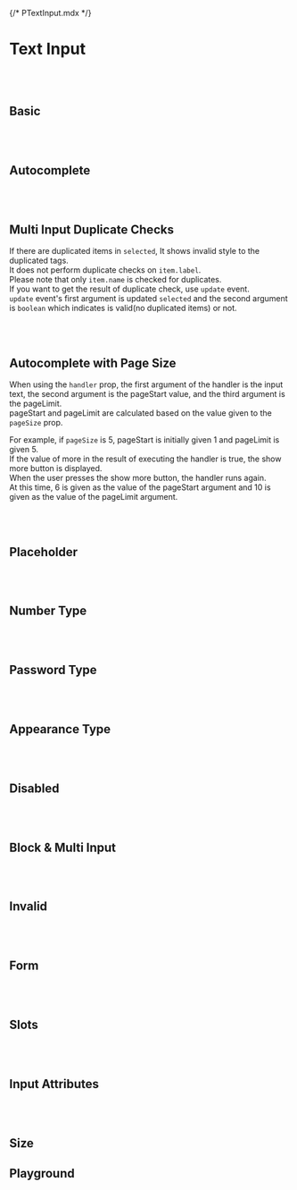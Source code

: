 {/* PTextInput.mdx */}



<Meta of={PTextInputStories} />



# Text Input
<br/>
<br/>

## Basic
<Canvas of={PTextInputStories.Basic} />

<br/>
<br/>

## Autocomplete
<Canvas of={PTextInputStories.Autocomplete} />

<br/>
<br/>

## Multi Input Duplicate Checks

If there are duplicated items in `selected`, It shows invalid style to the duplicated tags. <br/>
It does not perform duplicate checks on `item.label`. <br/>
Please note that only `item.name` is checked for duplicates. <br/>
If you want to get the result of duplicate check, use `update` event. <br/>
`update` event's first argument is updated `selected` and the second argument is `boolean` which indicates is valid(no duplicated items) or not. <br/>
<Canvas of={PTextInputStories.MultiInputDuplicateChecks} />

<br/>
<br/>

## Autocomplete with Page Size
When using the `handler` prop, the first argument of the handler is the input text, the second argument is the pageStart value, and the third argument is the pageLimit. <br/>
pageStart and pageLimit are calculated based on the value given to the `pageSize` prop. <br/>

For example, if `pageSize` is 5, pageStart is initially given 1 and pageLimit is given 5. <br/>
If the value of more in the result of executing the handler is true, the show more button is displayed. <br/>
When the user presses the show more button, the handler runs again. <br/>
At this time, 6 is given as the value of the pageStart argument and 10 is given as the value of the pageLimit argument. <br/>
<Canvas of={PTextInputStories.AutocompletewithPageSize} />

<br/>
<br/>


## Placeholder
<Canvas of={PTextInputStories.Placeholder} />

<br/>
<br/>


## Number Type
<Canvas of={PTextInputStories.NumberType} />

<br/>
<br/>


## Password Type
<Canvas of={PTextInputStories.PasswordType} />

<br/>
<br/>

## Appearance Type
<Canvas of={PTextInputStories.AppearanceType} />

<br/>
<br/>

## Disabled
<Canvas of={PTextInputStories.Disabled} />

<br/>
<br/>


## Block & Multi Input
<Canvas of={PTextInputStories.BlockAndMultiInput} />

<br/>
<br/>

## Invalid
<Canvas of={PTextInputStories.Invalid} />

<br/>
<br/>

## Form
<Canvas of={PTextInputStories.Form} />

<br/>
<br/>

## Slots
<Canvas of={PTextInputStories.Slots} />

<br/>
<br/>

## Input Attributes
<Canvas of={PTextInputStories.InputAttributes} />

<br/>
<br/>

## Size
<Canvas of={PTextInputStories.Size} />

## Playground
<Canvas of={PTextInputStories.Playground} />
<Controls of={PTextInputStories.Playground} />
